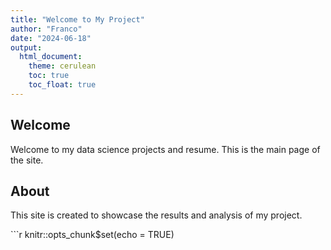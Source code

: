 ```yaml
---
title: "Welcome to My Project"
author: "Franco"
date: "2024-06-18"
output: 
  html_document:
    theme: cerulean
    toc: true
    toc_float: true
---
```


## Welcome

Welcome to my data science projects and resume. This is the main page of the site.

## About

This site is created to showcase the results and analysis of my project.

```r
knitr::opts_chunk$set(echo = TRUE)
